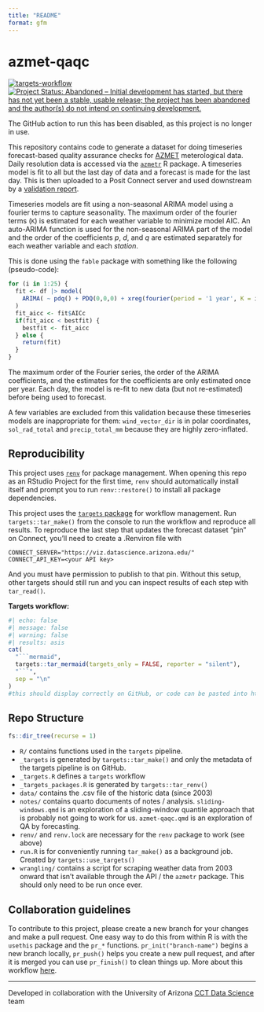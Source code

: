 ```yaml
---
title: "README"
format: gfm
---
```


<!-- README.md is generated from README.qmd. Please edit that file -->

# azmet-qaqc

<!-- badges: start -->

[![targets-workflow](https://github.com/cct-datascience/azmet-qaqc/actions/workflows/targets.yaml/badge.svg)](https://github.com/cct-datascience/azmet-qaqc/actions/workflows/targets.yaml) [![Project Status: Abandoned – Initial development has started, but there has not yet been a stable, usable release; the project has been abandoned and the author(s) do not intend on continuing development.](https://www.repostatus.org/badges/latest/abandoned.svg)](https://www.repostatus.org/#abandoned)

<!-- badges: end -->

::: callout-note
The GitHub action to run this has been disabled, as this project is no longer in use.
:::

This repository contains code to generate a dataset for doing timeseries forecast-based quality assurance checks for [AZMET](https://ag.arizona.edu/azmet/) meterological data.
Daily resolution data is accessed via the [`azmetr`](https://github.com/uace-azmet/azmetr) R package.
A timeseries model is fit to all but the last day of data and a forecast is made for the last day.
This is then uploaded to a Posit Connect server and used downstream by a [validation report](https://github.com/uace-azmet/azmet-qa-dashboard).

Timeseries models are fit using a non-seasonal ARIMA model using a fourier terms to capture seasonality.
The maximum order of the fourier terms (`K`) is estimated for each weather variable to minimize model AIC.
An auto-ARIMA function is used for the non-seasonal ARIMA part of the model and the order of the coefficients $p$, $d$, and $q$ are estimated separately for each weather variable and each *station*.

This is done using the `fable` package with something like the following (pseudo-code):

``` r
for (i in 1:25) {
  fit <- df |> model(
    ARIMA( ~ pdq() + PDQ(0,0,0) + xreg(fourier(period = '1 year', K = i)))
  )
  fit_aicc <- fit$AICc
  if(fit_aicc < bestfit) {
    bestfit <- fit_aicc
  } else {
    return(fit)
  }
}
```

The maximum order of the Fourier series, the order of the ARIMA coefficients, and the estimates for the coefficients are only estimated once per year.
Each day, the model is re-fit to new data (but not re-estimated) before being used to forecast.

A few variables are excluded from this validation because these timeseries models are inappropriate for them: `wind_vector_dir` is in polar coordinates, `sol_rad_total` and `precip_total_mm` because they are highly zero-inflated.

## Reproducibility

This project uses [`renv`](https://rstudio.github.io/renv/articles/renv.html) for package management.
When opening this repo as an RStudio Project for the first time, `renv` should automatically install itself and prompt you to run `renv::restore()` to install all package dependencies.

This project uses the [`targets` package](https://docs.ropensci.org/targets/) for workflow management.
Run `targets::tar_make()` from the console to run the workflow and reproduce all results.
To reproduce the last step that updates the forecast dataset "pin" on Connect, you'll need to create a .Renviron file with

```         
CONNECT_SERVER="https://viz.datascience.arizona.edu/"
CONNECT_API_KEY=<your API key>
```

And you must have permission to publish to that pin.
Without this setup, other targets should still run and you can inspect results of each step with `tar_read()`.

**Targets workflow:**

```r
#| echo: false
#| message: false
#| warning: false
#| results: asis
cat(
  "```mermaid",
  targets::tar_mermaid(targets_only = FALSE, reporter = "silent"),
  "```",
  sep = "\n"
)
#this should display correctly on GitHub, or code can be pasted into https://mermaid.live
```

## Repo Structure

```r
fs::dir_tree(recurse = 1)
```

-   `R/` contains functions used in the `targets` pipeline.
-   `_targets` is generated by `targets::tar_make()` and only the metadata of the targets pipeline is on GitHub.
-   `_targets.R` defines a `targets` workflow
-   `_targets_packages.R` is generated by `targets::tar_renv()`
-   `data/` contains the .csv file of the historic data (since 2003)
-   `notes/` contains quarto documents of notes / analysis. `sliding-windows.qmd` is an exploration of a sliding-window quantile approach that is probably not going to work for us. `azmet-qaqc.qmd` is an exploration of QA by forecasting.
-   `renv/` and `renv.lock` are necessary for the `renv` package to work (see above)
-   `run.R` is for conveniently running `tar_make()` as a background job. Created by `targets::use_targets()`
-   `wrangling/` contains a script for scraping weather data from 2003 onward that isn't available through the API / the `azmetr` package. This should only need to be run once ever.

## Collaboration guidelines

To contribute to this project, please create a new branch for your changes and make a pull request.
One easy way to do this from within R is with the `usethis` package and the `pr_*` functions.
`pr_init("branch-name")` begins a new branch locally, `pr_push()` helps you create a new pull request, and after it is merged you can use `pr_finish()` to clean things up.
More about this workflow [here](https://usethis.r-lib.org/articles/pr-functions.html).

------------------------------------------------------------------------

Developed in collaboration with the University of Arizona [CCT Data Science](https://datascience.cct.arizona.edu/) team
